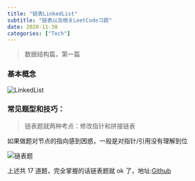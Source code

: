 ```yaml
---
title: "链表LinkedList"
subtitle: "链表以及相关LeetCode习题"
date: 2020-11-30
categories: ["Tech"]
---
```


> 数据结构篇，第一篇

### 基本概念

![LinkedList](https://i.loli.net/2020/11/30/6z7XRDPHQIlnKsv.png)

### 常见题型和技巧：

> 链表题就两种考点：修改指针和拼接链表

如果做题对节点的指向感到困惑，一般是对指针/引用没有理解到位

![链表题](https://i.loli.net/2020/12/01/p1LSBEtJkGyF54H.png)

上述共 17 道题，完全掌握的话链表题就 ok 了，地址:[Github](https://github.com/Ryan-yang125/LeetcodeTags)
